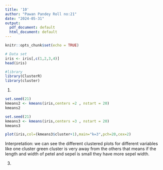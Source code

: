 ```yaml
---
title: '10'
author: "Pawan Pandey Roll no:21"
date: "2024-05-31"
output:
  pdf_document: default
  html_document: default
---
```


```r
knitr::opts_chunk$set(echo = TRUE)
```


```r
# Data set
iris <- iris[,c(1,2,3,4)]
head(iris)
```


```r
#library
library(ClusterR)
library(cluster)
```
1.
```r
set.seed(21)
kmeans2 <- kmeans(iris,centers =2 , nstart = 20)
kmeans2
```
```r
set.seed(21)
kmeans3 <- kmeans(iris,centers =3 , nstart = 20)
kmeans3
```
```r
plot(iris,col=(kmeans3$cluster+1),main="k=3",pch=20,cex=2)
```
Interpretation:
we can see the different clustered plots for different variables 
like one cluster green cluster is very away from the others that means if the length and width of petel and sepel is small they have more sepel width.


3.
```r

```


